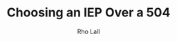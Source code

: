 ---
title: "Choosing an IEP Over a 504"
chapter: 2
publish: "2022-06-18"
update: "2022-06-18"
hero_image: "" 
hero_alt: ""
author: "Rho Lall"
keywords: ""

short: "

Which one makes sense for us?
"

---